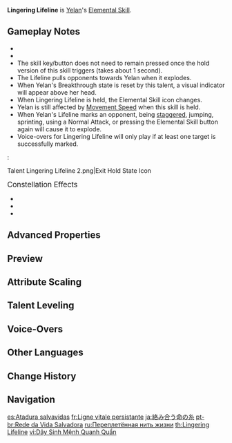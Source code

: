 {{Talent Infobox
|image         = Talent Lingering Lifeline.png
|character     = Yelan
|type          = Elemental Skill
|info          = Fires off a Lifeline that allows her to move rapidly, entangling and marking opponents along its path.<br>When this rapid movement ends, the Lifeline will explode, dealing {{Color|Hydro DMG}} to the marked opponents based on Yelan's Max HP.<br><br>'''Tap'''<br>Moves a certain distance forward swiftly.<br><br>'''Hold'''<br>Engages in continuous, swift movement, during which Yelan's [[resistance to interruption]] is increased.<br>During this time, Yelan can control this rapid movement and end it by using this Skill again.<br><br>Additionally, each opponent marked by the Lifeline when it explodes grants Yelan a 34% chance to reset her [[Breakthrough]] state.
|CD            = 10s
|utility1      = Interruption Resistance
|attr1         = Skill DMG
|value1        = 22.6–48.1% Max HP
|attr2         = Max Duration (Hold)
|value2        = 3s
|scale_att1    = Max HP
}}
{{Description|Not until she begins to tug on the strings do evildoers, crooks, and scheming villains alike know that there is no escape.}}
'''Lingering Lifeline''' is [[Yelan]]'s [[Elemental Skill]].

==Gameplay Notes==
* {{Talent Note|cooldown|delayed|Yelan's rapid movement|hold}}
* {{Talent Note|particles|4}}
* The skill key/button does not need to remain pressed once the hold version of this skill triggers (takes about 1 second).
* The Lifeline pulls opponents towards Yelan when it explodes.
* When Yelan's Breakthrough state is reset by this talent, a visual indicator will appear above her head.
* When Lingering Lifeline is held, the Elemental Skill icon changes.
* Yelan is still affected by [[Movement Speed]] when this skill is held.
* When Yelan's Lifeline marks an opponent, being [[stagger]]ed, jumping, sprinting, using a Normal Attack, or pressing the Elemental Skill button again will cause it to explode.
* Voice-overs for Lingering Lifeline will only play if at least one target is successfully marked.
:<gallery>
Talent Lingering Lifeline 2.png|Exit Hold State Icon
</gallery>

;<big>Constellation Effects</big>
*{{Talent Note|constellation|1|Enter the Plotters}}
*{{Talent Note|constellation|4|Bait-and-Switch}}
*{{Talent Note|constellation|5|Dealer's Sleight}}

==Advanced Properties==
{{Advanced Properties
|title   = Skill DMG
|gu      = 1U
|icdtag  = none
|poise   = 120
|impulse = Air, 400, 800
}}

==Preview==
{{Preview
|file1    =Lingering Lifeline Press Preview
|caption1 =Press

|file2    =Lingering Lifeline Hold Preview
|caption2 =Hold

|file3    = Lingering Lifeline Breakthrough Reset Preview
|caption3 = Breakthrough Reset
}}
{{clr}}

==Attribute Scaling==
{{Talent Scaling
|talentType=Elemental Skill
|levels=14
|order=skilldmg,maxduration(hold),cd
|titles=Skill DMG (%&nbsp;Max HP),Max Duration (Hold),CD
|skilldmg_1=22.61
|skilldmg_2=24.31
|skilldmg_3=26.01
|skilldmg_4=28.27
|skilldmg_5=29.96
|skilldmg_6=31.66
|skilldmg_7=33.92
|skilldmg_8=36.18
|skilldmg_9=38.44
|skilldmg_10=40.70
|skilldmg_11=42.97
|skilldmg_12=45.23
|skilldmg_13=48.05
|skilldmg_14=50.88

|maxduration(hold)=3s

|cd=10s
}}

==Talent Leveling==
{{Talent Upgrade|Yelan}}

==Voice-Overs==
{{Talent VO}}

==Other Languages==
{{Other Languages
|en      = Lingering Lifeline
|zhs     = 萦络纵命索
|zhs_rm  = Yíng Luò Zòng Mìng Suǒ
|zht     = 縈絡縱命索
|zht_rm  = Yíng Luò Zòng Mìng Suǒ
|zh_tl   = 
|ja      = 絡み合う命の糸
|ja_rm   = Karami-au Inochi no Ito{{Assumed}}
|ja_tl   = Entangling Lifeline
|ko      = 뒤얽힌 {{tt|생명|生命}}줄
|ko_tl   = Intertwined Lifeline
|es      = Atadura salvavidas
|es_tl   = Life Saving Tie
|es_note = The Spanish word, {{es|salvavidas}} usually means "life-jacket," but because of the context, a direct translation was the best option.
|fr      = Ligne vitale persistante
|fr_tl   = Lingering Vital Line
|ru      = Переплетённая нить жизни
|ru_tl   = Intertwined Lifeline
|th      = Lingering Lifeline
|vi      = Dây Sinh Mệnh Quanh Quẩn
|vi_tl   = 
|de      = Seil der Todesbotin
|de_tl   = Rope of the Harbinger of Death
|de_note = Notably the female form of Harbinger is used.
|id      = Lingering Lifeline
|pt      = Rede da Vida Salvadora
|pt_tl   = Life-saving Net
|tr      = Uzun Yaşam Hattı
|tr_tl   = Long Life Line
|it      = Linea persistente
|it_tl   = Persistent Line
}}

==Change History==
{{Change History|2.7}}
<!--
==References==
{{Reflist|1}}
-->

==Navigation==
{{Talent Navbox|Yelan}}

[[es:Atadura salvavidas]]
[[fr:Ligne vitale persistante]]
[[ja:絡み合う命の糸]]
[[pt-br:Rede da Vida Salvadora]]
[[ru:Переплетённая нить жизни]]
[[th:Lingering Lifeline]]
[[vi:Dây Sinh Mệnh Quanh Quẩn]]